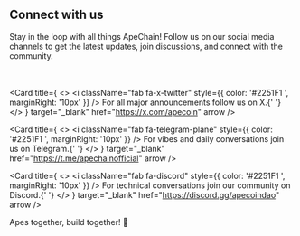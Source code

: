 

## Connect with us 

Stay in the loop with all things ApeChain! Follow us on our social media channels to get the latest updates, join discussions, and connect with the community.

<br></br>
<Card
  title={
    <>
      <i className="fab fa-x-twitter" style={{ color: '#2251F1 ', marginRight: '10px' }} />
       For all major announcements follow us on X.{' '}
    </>
  }
  target="_blank"
 href="https://x.com/apecoin"
  arrow
/>

<Card
  title={
    <>
      <i className="fab fa-telegram-plane" style={{ color: '#2251F1 ', marginRight: '10px' }} />
       For vibes and daily conversations join us on Telegram.{' '}
    </>
  }
  target="_blank"
 href="https://t.me/apechainofficial"
  arrow
/>


<Card
  title={
    <>
      <i className="fab fa-discord" style={{ color: '#2251F1 ', marginRight: '10px' }} />
      For technical conversations join our community on Discord.{' '}
    </>
  }
  target="_blank"
  href="https://discord.gg/apecoindao"
  arrow
/>

Apes together, build together! 🍌







